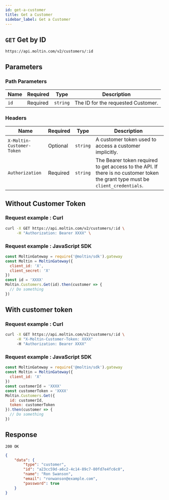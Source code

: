 ```yaml
---
id: get-a-customer
title: Get a Customer
sidebar_label: Get a Customer
---
```


## `GET` Get by ID

```http
https://api.moltin.com/v2/customers/:id
```

## Parameters

### Path Parameters

| Name | Required | Type | Description |
| --- | --- | --- | --- |
| `id` | Required | `string` | The ID for the requested Customer. |

### Headers

| Name | Required | Type | Description |
| --- | --- | --- | --- |
| `X-Moltin-Customer-Token` | Optional | `string` | A customer token used to access a customer implicitly. |
| `Authorization` | Required | `string` | The Bearer token required to get access to the API.  If there is no customer token the grant type must be `client_credentials`. |

## Without Customer Token

### Request example : Curl

```bash
curl -X GET https://api.moltin.com/v2/customers/:id \
     -H "Authorization: Bearer XXXX" \
```

### Request example : JavaScript SDK

```javascript
const MoltinGateway = require('@moltin/sdk').gateway
const Moltin = MoltinGateway({
  client_id: 'X',
  client_secret: 'X'
})
const id = 'XXXX'
Moltin.Customers.Get(id).then(customer => {
  // Do something
})
```

## With customer token

### Request example : Curl

```bash
curl -X GET https://api.moltin.com/v2/customers/:id \
     -H "X-Moltin-Customer-Token: XXXX"
     -H "Authorization: Bearer XXXX"
```

### Request example : JavaScript SDK

```javascript
const MoltinGateway = require('@moltin/sdk').gateway
const Moltin = MoltinGateway({
  client_id: 'X'
})
const customerId = 'XXXX'
const customerToken = 'XXXX'
Moltin.Customers.Get({
  id: customerId,
  token: customerToken
}).then(customer => {
  // Do something
})
```

## Response

`200 OK`

```json
{
    "data": {
        "type": "customer",
        "id": "a23cc59d-a6c2-4c14-89c7-80fd7e4fc6c0",
        "name": "Ron Swanson",
        "email": "ronwanson@example.com",
        "password": true
    }
}
```

